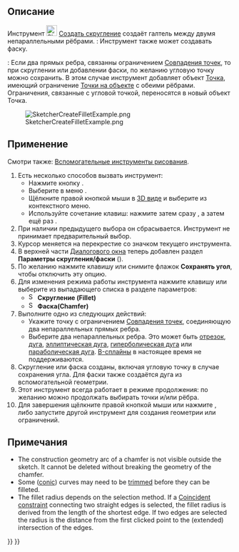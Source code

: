 <languages/>

{{Docnav/ru
|[[Sketcher_ToggleActiveConstraint/ru|Вкл/выкл ограничение]]
|[[Sketcher_CreateChamfer/ru|Создать Фаску]]
|[[Sketcher_Workbench/ru|Скетчер]]
|IconL=Sketcher_ToggleActiveConstraint.svg
|IconR=Sketcher_CreateChamfer.svg
|IconC=Workbench_Sketcher.svg
}}

{{GuiCommand/ru
|Name=Sketcher CreateFillet
|Name/ru=Скетчер Создать скругление
|MenuLocation=Эскиз → Инструменты для эскиза → Создать скругление
|Workbenches=[[Sketcher_Workbench/ru|Скетчер]]
|Shortcut={{KEY|G}} {{KEY|F}} {{KEY|F}}
|SeeAlso=
}}

<span id="Description"></span>
== Описание ==

Инструмент [[Image:Sketcher_CreateFillet.svg|24px]] [[Sketcher_CreateFillet/ru|Создать скругление]] создаёт галтель между двумя непараллельными рёбрами. {{Version/ru|1.0}}: Инструмент также может создавать фаску.

{{Version/ru|1.0}}: Если два прямых ребра, связанны ограничением [[Sketcher_ConstrainCoincident/ru|Совпадения точек]], то при скруглении или добавлении фаски, по желанию угловую точку можно сохранить. В этом случае инструмент добавляет объект [[Sketcher_CreatePoint/ru|Точка]], имеющий ограничение [[Sketcher_ConstrainPointOnObject/ru|Точки на объекте]] с обеими рёбрами. Ограничения, связанные с угловой точкой, переносятся в новый объект Точка.

[[Image:SketcherCreateFilletExample.png‎]]

<span id="Usage"></span>
== Применение ==

Смотри также: [[Sketcher_Workbench/ru#Drawing_aids|Вспомогательные инструменты рисования]].

# Есть несколько способов вызвать инструмент:
#* Нажмите кнопку {{Button|[[Image:Sketcher_CreateFillet.svg|16px]] [[Sketcher_CreateFillet/ru|Создать скругление]]}}.
#* Выберите в меню {{MenuCommand|Эскиз → Инструменты для эскиза → [[Image:Sketcher_CreateFillet.svg|16px]] Создать скругление}}.
#* Щёлкните правой кнопкой мыши в [[3D_view/ru|3D виде]] и выберите {{MenuCommand|[[Image:Sketcher_CreateFillet.svg|16px]] Создать скругление}} из контекстного меню.
#* Используйте сочетание клавиш: нажмите {{KEY|G}} затем сразу {{KEY|F}}, а затем ещё раз {{KEY|F}}.
# При наличии предыдущего выбора он сбрасывается. Инструмент не принимает предварительный выбор.
# Курсор меняется на перекрестие со значком текущего инструмента.
# В верхней части [[Sketcher_Dialog/ru|Диалогового окна]] теперь добавлен раздел '''Параметры скругления/фаски''' ({{Version/ru|1.0}}).
# По желанию нажмите клавишу {{KEY|U}} или снимите флажок '''Сохранять угол''', чтобы отключить эту опцию. {{Version/ru|1.0}}
# Для изменения режима работы инструмента нажмите клавишу {{KEY|M}} или выберите из выпадающего списка в разделе параметров:
#* [[Image:Sketcher_CreateFillet.svg|16px]] '''Скругление (Fillet)'''
#* [[Image:Sketcher_CreateChamfer.svg|16px]] '''Фаска(Chamfer)'''
# Выполните одно из следующих действий:
#* Укажите точку с ограничением [[Sketcher_ConstrainCoincident/ru|Совпадения точек]], соединяющую два непараллельных прямых ребра.
#* Выберите два непараллельных ребра. Это может быть [[Sketcher_CreateLine/ru|отрезок]], [[Sketcher_CreateArc/ru|дуга]], [[Sketcher_CreateArcOfEllipse/ru|эллиптическая дуга]], [[Sketcher_CreateArcOfHyperbola/ru|гиперболическая дуга]] или [[Sketcher_CreateArcOfParabola/ru|параболическая дуга]]. [[Sketcher_Workbench#Sketcher_CompCreateBSpline/ru|B-сплайны]] в настоящее время не поддерживаются.
# Скругление или фаска созданы, включая угловую точку в случае сохранения угла. Для фаски также создаётся дуга из вспомогательной геометрии.
# Этот инструмент всегда работает в режиме продолжения: по желанию можно продолжать выбирать точки и/или рёбра.
# Для завершения щёлкните правой кнопкой мыши или нажмите {{KEY|Esc}}, либо запустите другой инструмент для создания геометрии или ограничений.

<span id="Notes"></span>
== Примечания == 

* The construction geometry arc of a chamfer is not visible outside the sketch. It cannot be deleted without breaking the geometry of the chamfer.
* Some ([[Sketcher_Workbench#Sketcher_CompCreateConic|conic]]) curves may need to be [[Sketcher Trimming|trimmed]] before they can be filleted.
* The fillet radius depends on the selection method. If a [[Sketcher_ConstrainCoincident|Coincident constraint]] connecting two straight edges is selected, the fillet radius is derived from the length of the shortest edge. If two edges are selected the radius is the distance from the first clicked point to the (extended) intersection of the edges.


{{Docnav/ru
|[[Sketcher_ToggleActiveConstraint/ru|Вкл/выкл ограничение]]
|[[Sketcher_CreateChamfer/ru|Создать Фаску]]
|[[Sketcher_Workbench/ru|Скетчер]]
|IconL=Sketcher_ToggleActiveConstraint.svg
|IconR=Sketcher_CreateChamfer.svg
|IconC=Workbench_Sketcher.svg
}}

{{Sketcher_Tools_navi{{#translation:}}}}
{{Userdocnavi{{#translation:}}}}